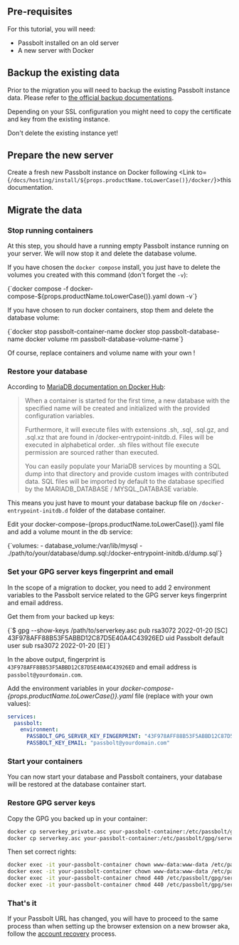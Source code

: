
## Pre-requisites

For this tutorial, you will need:
- Passbolt installed on an old server
- A new server with Docker

## Backup the existing data

Prior to the migration you will need to backup the existing Passbolt instance data. Please refer to [the official backup documentations](/hosting/backup/).

Depending on your SSL configuration you might need to copy the certificate and key from the existing instance.

Don't delete the existing instance yet!

## Prepare the new server
Create a fresh new Passbolt instance on Docker following <Link to={`/docs/hosting/install/${props.productName.toLowerCase()}/docker/`}>this documentation</Link>.

## Migrate the data

### Stop running containers

At this step, you should have a running empty Passbolt instance running on your server. We will now stop it and delete the database volume.

If you have chosen the `docker compose` install, you just have to delete the volumes you created with this command (don't forget the `-v`):

<CodeBlock>
    {`docker compose -f docker-compose-${props.productName.toLowerCase()}.yaml down -v`}
</CodeBlock>

If you have chosen to run docker containers, stop them and delete the database volume:

<CodeBlock>
{`docker stop passbolt-container-name
docker stop passbolt-database-name
docker volume rm passbolt-database-volume-name`}
</CodeBlock>

Of course, replace containers and volume name with your own !

### Restore your database

According to [MariaDB documentation on Docker Hub](https://hub.docker.com/_/mariadb):

> When a container is started for the first time, a new database with the specified name will be created and initialized with the provided configuration variables.
>
> Furthermore, it will execute files with extensions .sh, .sql, .sql.gz, and .sql.xz that are found in /docker-entrypoint-initdb.d. Files will be executed in alphabetical order. .sh files without file execute permission are sourced rather than executed.
>
> You can easily populate your MariaDB services by mounting a SQL dump into that directory and provide custom images with contributed data. SQL files will be imported by default to the database specified by the MARIADB_DATABASE / MYSQL_DATABASE variable.

This means you just have to mount your database backup file on `/docker-entrypoint-initdb.d` folder of the database container.

<p>Edit your docker-compose-{props.productName.toLowerCase()}.yaml file and add a volume mount in the db service:</p>

<CodeBlock>
{`volumes:
  - database_volume:/var/lib/mysql
  - ./path/to/your/database/dump.sql:/docker-entrypoint-initdb.d/dump.sql`}
</CodeBlock>

### Set your GPG server keys fingerprint and email

In the scope of a migration to docker, you need to add 2 environment variables to the Passbolt service
related to the GPG server keys fingerprint and email address.

Get them from your backed up keys:

<CodeBlock>
{`$ gpg --show-keys /path/to/serverkey.asc
pub   rsa3072 2022-01-20 [SC]
      43F978AFF88B53F5ABBD12C87D5E40A4C43926ED
uid                      Passbolt default user <passbolt@yourdomain.com>
sub   rsa3072 2022-01-20 [E]`}
</CodeBlock>

In the above output, fingerprint is `43F978AFF88B53F5ABBD12C87D5E40A4C43926ED` and email address is `passbolt@yourdomain.com`.

<p>Add the environment variables in your <i>docker-compose-{props.productName.toLowerCase()}.yaml</i> file (replace with your own values):</p>

```yaml
services:
  passbolt:
    environment:
      PASSBOLT_GPG_SERVER_KEY_FINGERPRINT: "43F978AFF88B53F5ABBD12C87D5E40A4C43926ED"
      PASSBOLT_KEY_EMAIL: "passbolt@yourdomain.com"
```

### Start your containers

You can now start your database and Passbolt containers, your database will be restored at the database container start.

### Restore GPG server keys

Copy the GPG you backed up in your container:

```bash
docker cp serverkey_private.asc your-passbolt-container:/etc/passbolt/gpg/serverkey_private.asc
docker cp serverkey.asc your-passbolt-container:/etc/passbolt/gpg/serverkey.asc
```

Then set correct rights:

```bash
docker exec -it your-passbolt-container chown www-data:www-data /etc/passbolt/gpg/serverkey.asc
docker exec -it your-passbolt-container chown www-data:www-data /etc/passbolt/gpg/serverkey_private.asc
docker exec -it your-passbolt-container chmod 440 /etc/passbolt/gpg/serverkey.asc
docker exec -it your-passbolt-container chmod 440 /etc/passbolt/gpg/serverkey_private.asc
```

### That's it

If your Passbolt URL has changed, you will have to proceed to the same process than when setting up the browser
extension on a new browser aka, follow the [account recovery](/user/quickstart/browser/setup-on-another-machine/) process.
